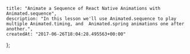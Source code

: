     title: "Animate a Sequence of React Native Animations with Animated.sequence",
    description: "In this lesson we'll use Animated.sequence to play multiple Animated.timing, and  Animated.spring animations one after another.",
    createdAt: "2017-06-26T18:04:28.495563+00:00"
};


    
